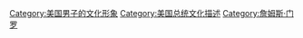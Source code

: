 [[Category:美国男子的文化形象|Category:美国男子的文化形象]]
[[Category:美国总统文化描述|Category:美国总统文化描述]]
[[Category:詹姆斯·门罗|Category:詹姆斯·门罗]]